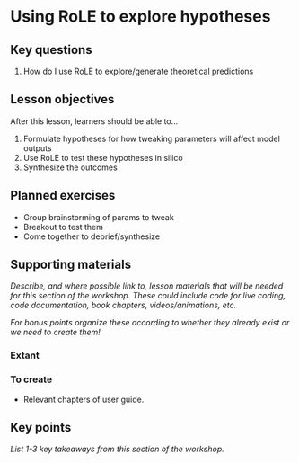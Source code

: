 # Using RoLE to explore hypotheses

## Key questions

1. How do I use RoLE to explore/generate theoretical predictions

## Lesson objectives

After this lesson, learners should be able to...

1. Formulate hypotheses for how tweaking parameters will affect model outputs
1. Use RoLE to test these hypotheses in silico
1. Synthesize the outcomes

## Planned exercises

* Group brainstorming of params to tweak
* Breakout to test them
* Come together to debrief/synthesize

## Supporting materials

_Describe, and where possible link to, lesson materials that will be needed for this section of the workshop. These could include code for live coding, code documentation, book chapters, videos/animations, etc._

_For bonus points organize these according to whether they already exist or we need to create them!_

### Extant

### To create

* Relevant chapters of user guide.

## Key points

_List 1-3 key takeaways from this section of the workshop._